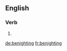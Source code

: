 ==English==

===Verb===
{{head|en|present participle}}

# {{present participle of|benight|lang=en|nocat=1}}

[[de:benighting]]
[[fr:benighting]]